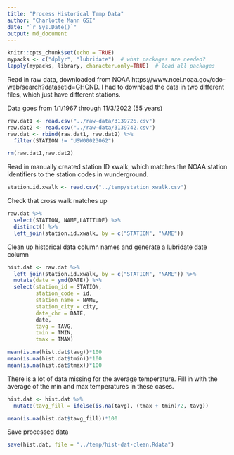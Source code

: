 ```yaml
---
title: "Process Historical Temp Data"
author: "Charlotte Mann GSI"
date: "`r Sys.Date()`"
output: md_document
---
```


```r
knitr::opts_chunk$set(echo = TRUE)
mypacks <- c("dplyr", "lubridate")  # what packages are needed?
lapply(mypacks, library, character.only=TRUE)  # load all packages
```

Read in raw data, downloaded from NOAA https://www.ncei.noaa.gov/cdo-web/search?datasetid=GHCND. I had to download the data in two different files, which just have different stations.

Data goes from 1/1/1967 through 11/3/2022 (55 years)

```r
raw.dat1 <- read.csv("../raw-data/3139726.csv")
raw.dat2 <- read.csv("../raw-data/3139742.csv")
raw.dat <- rbind(raw.dat1, raw.dat2) %>%
  filter(STATION != "USW00023062")

rm(raw.dat1,raw.dat2)
```

Read in manually created station ID xwalk, which matches the NOAA station identifiers to the station codes in wunderground.

```r
station.id.xwalk <- read.csv("../temp/station_xwalk.csv")
```

Check that cross walk matches up
```r
raw.dat %>%
  select(STATION, NAME,LATITUDE) %>%
  distinct() %>%
  left_join(station.id.xwalk, by = c("STATION", "NAME")) 
```

Clean up historical data column names and generate a lubridate date column

```r
hist.dat <- raw.dat %>%
  left_join(station.id.xwalk, by = c("STATION", "NAME")) %>%
  mutate(date = ymd(DATE)) %>%
  select(station_id = STATION,
         station_code = id,
         station_name = NAME,
         station_city = city,
         date_chr = DATE,
         date,
         tavg = TAVG,
         tmin = TMIN,
         tmax = TMAX)
```

```r
mean(is.na(hist.dat$tavg))*100
mean(is.na(hist.dat$tmin))*100
mean(is.na(hist.dat$tmax))*100
```

There is a lot of data missing for the average temperature. Fill in with the average of the min and max temperatures in these cases.

```r
hist.dat <- hist.dat %>%
  mutate(tavg_fill = ifelse(is.na(tavg), (tmax + tmin)/2, tavg))

mean(is.na(hist.dat$tavg_fill))*100
```

Save processed data

```r
save(hist.dat, file = "../temp/hist-dat-clean.Rdata")
```
